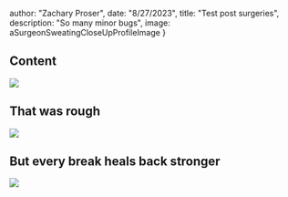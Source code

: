 



  author: "Zachary Proser",
  date: "8/27/2023",
  title: "Test post surgeries",
  description: "So many minor bugs", 
  image: aSurgeonSweatingCloseUpProfileImage
}


## Content

<Image src={aSurgeonSweatingCloseUpProfileImage}/>

## That was rough 

<Image src={aSurgeonRemovingTheirScrubsAndImage}/>

## But every break heals back stronger 

<Image src={aSurgeonLeavingTheHospitalAnd-Image}/>
